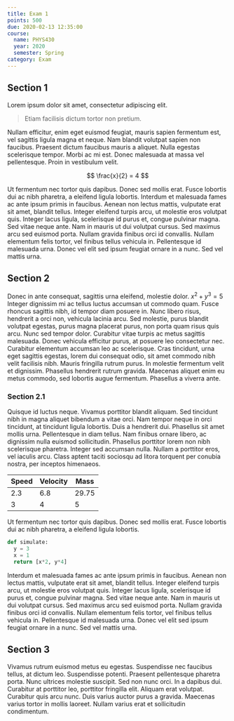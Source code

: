 ```yaml
---
title: Exam 1
points: 500
due: 2020-02-13 12:35:00
course:
  name: PHYS430
  year: 2020
  semester: Spring
category: Exam
---
```


## Section 1

Lorem ipsum dolor sit amet, consectetur adipiscing elit.

> Etiam facilisis dictum tortor non pretium.

Nullam efficitur, enim eget euismod feugiat, mauris sapien fermentum est, vel sagittis ligula magna et neque. Nam blandit volutpat sapien non faucibus. Praesent dictum faucibus mauris a aliquet. Nulla egestas scelerisque tempor. Morbi ac mi est. Donec malesuada at massa vel pellentesque. Proin in vestibulum velit.

$$
\frac{x}{2} = 4
$$

Ut fermentum nec tortor quis dapibus. Donec sed mollis erat. Fusce lobortis dui ac nibh pharetra, a eleifend ligula lobortis. Interdum et malesuada fames ac ante ipsum primis in faucibus. Aenean non lectus mattis, vulputate erat sit amet, blandit tellus. Integer eleifend turpis arcu, ut molestie eros volutpat quis. Integer lacus ligula, scelerisque id purus et, congue pulvinar magna. Sed vitae neque ante. Nam in mauris ut dui volutpat cursus. Sed maximus arcu sed euismod porta. Nullam gravida finibus orci id convallis. Nullam elementum felis tortor, vel finibus tellus vehicula in. Pellentesque id malesuada urna. Donec vel elit sed ipsum feugiat ornare in a nunc. Sed vel mattis urna.

## Section 2

Donec in ante consequat, sagittis urna eleifend, molestie dolor. $x^2+y^3=5$ Integer dignissim mi ac tellus luctus accumsan ut commodo quam. Fusce rhoncus sagittis nibh, id tempor diam posuere in. Nunc libero risus, hendrerit a orci non, vehicula lacinia arcu. Sed molestie, purus blandit volutpat egestas, purus magna placerat purus, non porta quam risus quis arcu. Nunc sed tempor dolor. Curabitur vitae turpis ac metus sagittis malesuada. Donec vehicula efficitur purus, at posuere leo consectetur nec. Curabitur elementum accumsan leo ac scelerisque. Cras tincidunt, urna eget sagittis egestas, lorem dui consequat odio, sit amet commodo nibh velit facilisis nibh. Mauris fringilla rutrum purus. In molestie fermentum velit et dignissim. Phasellus hendrerit rutrum gravida. Maecenas aliquet enim eu metus commodo, sed lobortis augue fermentum. Phasellus a viverra ante.

### Section 2.1

Quisque id luctus neque. Vivamus porttitor blandit aliquam. Sed tincidunt nibh in magna aliquet bibendum a vitae orci. Nam tempor neque in orci tincidunt, at tincidunt ligula lobortis. Duis a hendrerit dui. Phasellus sit amet mollis urna. Pellentesque in diam tellus. Nam finibus ornare libero, ac dignissim nulla euismod sollicitudin. Phasellus porttitor lorem non nibh scelerisque pharetra. Integer sed accumsan nulla. Nullam a porttitor eros, vel iaculis arcu. Class aptent taciti sociosqu ad litora torquent per conubia nostra, per inceptos himenaeos.

| Speed | Velocity | Mass  |
| ----- | -------- | ----- |
| 2.3   | 6.8      | 29.75 |
| 3     | 4        | 5     |

Ut fermentum nec tortor quis dapibus. Donec sed mollis erat. Fusce lobortis dui ac nibh pharetra, a eleifend ligula lobortis.

```python
def simulate:
  y = 3
  x = 1
  return [x*2, y*4]
```

Interdum et malesuada fames ac ante ipsum primis in faucibus. Aenean non lectus mattis, vulputate erat sit amet, blandit tellus. Integer eleifend turpis arcu, ut molestie eros volutpat quis. Integer lacus ligula, scelerisque id purus et, congue pulvinar magna. Sed vitae neque ante. Nam in mauris ut dui volutpat cursus. Sed maximus arcu sed euismod porta. Nullam gravida finibus orci id convallis. Nullam elementum felis tortor, vel finibus tellus vehicula in. Pellentesque id malesuada urna. Donec vel elit sed ipsum feugiat ornare in a nunc. Sed vel mattis urna.

## Section 3

Vivamus rutrum euismod metus eu egestas. Suspendisse nec faucibus tellus, at dictum leo. Suspendisse potenti. Praesent pellentesque pharetra porta. Nunc ultrices molestie suscipit. Sed non nunc orci. In a dapibus dui. Curabitur at porttitor leo, porttitor fringilla elit. Aliquam erat volutpat. Curabitur quis arcu nunc. Duis varius auctor purus a gravida. Maecenas varius tortor in mollis laoreet. Nullam varius erat et sollicitudin condimentum.
